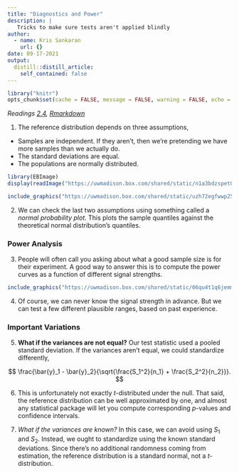 ```yaml
---
title: "Diagnostics and Power"
description: |
   Tricks to make sure tests aren't applied blindly
author:
  - name: Kris Sankaran
    url: {}
date: 09-17-2021
output:
  distill::distill_article:
    self_contained: false
---
```



```r
library("knitr")
opts_chunk$set(cache = FALSE, message = FALSE, warning = FALSE, echo = TRUE)
```

_Readings [2.4](), [Rmarkdown]()_

1. The reference distribution depends on three assumptions,
* Samples are independent. If they aren’t, then we’re pretending we have more
samples than we actually do.
* The standard deviations are equal.
* The populations are normally distributed.

```r
library(EBImage)
display(readImage("https://uwmadison.box.com/shared/static/n1a3bdzspet06ibsd1yebc1r6w7kzf3o.png"))
```

```r
include_graphics("https://uwmadison.box.com/shared/static/uzh72egfwwp251xzac932cej6kna1woz.png")
```

2. We can check the last two assumptions using something called a _normal
probability plot_. This plots the sample quantiles against the theoretical normal
distribution's quantiles.

### Power Analysis

3. People will often call you asking about what a good sample size is for their
experiment. A good way to answer this is to compute the power curves as a
function of different signal strengths.

```r
include_graphics("https://uwmadison.box.com/shared/static/06qu4t1q6jemmwto01vgd95jtzd0if3e.png")
```

4. Of course, we can never know the signal strength in advance. But we can test
a few different plausible ranges, based on past experience.

### Important Variations

5. __What if the variances are not equal?__
Our test statistic used a pooled standard deviation. If the variances aren’t
equal, we could standardize differently,

$$
\frac{\bar{y}_1 - \bar{y}_2}{\sqrt{\frac{S_1^2}{n_1} + \frac{S_2^2}{n_2}}}.
$$

6. This is unfortunately not exactly $t$-distributed under the null. That said,
the reference distribution can be well approximated by one, and almost any
statistical package will let you compute corresponding $p$-values and confidence
intervals.

7. _What if the variances are known?_ In this case, we can avoid using $S_1$ and
$S_2$. Instead, we ought to standardize using the known standard deviations.
Since there’s no additional randomness coming from estimation, the reference
distribution is a standard normal, not a $t$-distribution.
